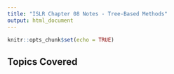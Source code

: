 ```yaml
---
title: "ISLR Chapter 08 Notes - Tree-Based Methods"
output: html_document
---
```


```r
knitr::opts_chunk$set(echo = TRUE)
```

## Topics Covered
